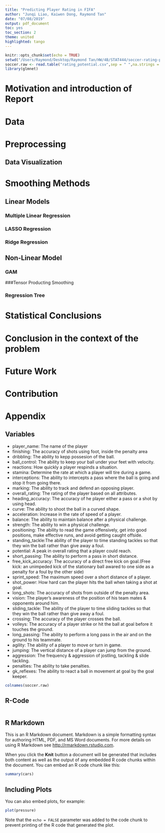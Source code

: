 ```yaml
---
title: "Predicting Player Rating in FIFA"
author: "Junqi Liao, Kaiwen Dong, Raymond Tan"
date: "07/08/2019"
output: pdf_document
toc: yes
toc_section: 2
theme: united
highlighted: tango
---
```


```r
knitr::opts_chunk$set(echo = TRUE)
setwd("/Users/Raymond/Desktop/Raymond Tan/HW/4B/STAT444/soccer-rating-prediction/data")
soccer.raw <- read.table("rating_potential.csv",sep = " ",na.strings = "NA")
library(glmnet)
```
\newpage


# Motivation and introduction of Report

# Data

# Preprocessing

## Data Visualization


# Smoothing Methods
## Linear Models
### Multiple Linear Regression
### LASSO Regression
### Ridge Regression

## Non-Linear Model
### GAM

###Tensor Producting Smoothing

### Regression Tree

# Statistical Conclusions

# Conclusion in the context of the problem

# Future Work

# Contribution

# Appendix
## Variables
* player_name: The name of the player
* finishing: The accuracy of shots using foot, inside the penalty area
* dribbling: The ability to kepp possesion of the ball.
* ball_control: The ability to keep your ball under your feet with velocity.
* reactions: How quickly a player respinds a situation.
* stamina: Determine the rate at which a player will tire during a game.
* interceptions: The ability to intercepts a pass where the ball is going and stop it from going there.
* marking: The ability to track and defend an opposing player.
* overall_rating: The rating of the player based on all attributes.
* heading_accuracy: The accuracy of he player either a pass or a shot by using head.
* curve: The ability to shoot the ball in a curved shape.
* acceleration: Increase in the rate of speed of a player.
* balance: The ability to maintain balance after a physical challenge.
* strength: The ability to win a physical challenge.
* positioning: The ability to read the game offensively, get into good positions, make effective runs, and avoid getting caught offside.
* standing_tackle:The ability of the player to time standing tackles so that they win the ball rather than give away a foul.
* potential: A peak in overall rating that a player could reach.
* short_passing: The ability to perform a pass in short distance.
* free_kick_accuracy: The accuracy of a direct free kick on goal.(Free kick: an unimpeded kick of the stationary ball awared to one side as a penalty for a foul by the other side)
* sprint_speed: The maximum speed over a short distance of a player.
* shot_power: How hard can the player hits the ball when taking a shot at goal.
* long_shots: The accuracy of shots from outside of the penalty area.
* vision: The player's awareness of the position of his team mates & opponents around him.
* sliding_tackle: The ability of the player to time sliding tackles so that they win the ball rather than give away a foul.
* crossing: The accuracy of the player crosses the ball.
* volleys: The accuracy of a player strike or hit the ball at goal before it touches the ground.
* long_passing: The ability to perform a long pass in the air and on the ground to his teammate.
* agility: The ability of a player to move or turn in game.
* jumping: The vertical distance of a player can jump from the ground.
* aggression: The frequency & aggression of jostling, tackling & slide tackling.
* penalties: The ability to take penalties.
* gk_reflexes: The ability to react a ball in movement at goal by the goal keeper.


```r
colnames(soccer.raw)
```

## R-Code
```r
```






## R Markdown

This is an R Markdown document. Markdown is a simple formatting syntax for authoring HTML, PDF, and MS Word documents. For more details on using R Markdown see <http://rmarkdown.rstudio.com>.

When you click the **Knit** button a document will be generated that includes both content as well as the output of any embedded R code chunks within the document. You can embed an R code chunk like this:

```r
summary(cars)
```

## Including Plots

You can also embed plots, for example:

```r
plot(pressure)
```

Note that the `echo = FALSE` parameter was added to the code chunk to prevent printing of the R code that generated the plot.
